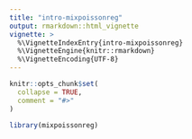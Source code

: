```yaml
---
title: "intro-mixpoissonreg"
output: rmarkdown::html_vignette
vignette: >
  %\VignetteIndexEntry{intro-mixpoissonreg}
  %\VignetteEngine{knitr::rmarkdown}
  %\VignetteEncoding{UTF-8}
---
```


```r
knitr::opts_chunk$set(
  collapse = TRUE,
  comment = "#>"
)
```

```r
library(mixpoissonreg)
```
